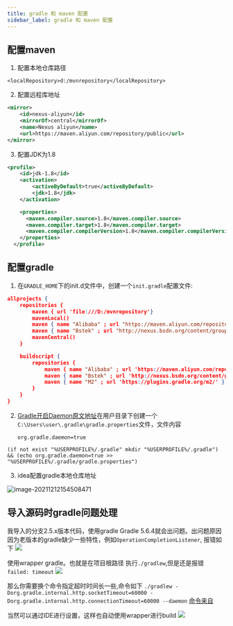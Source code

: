 ```yaml
---
title: gradle 和 maven 配置
sidebar_label: gradle 和 maven 配置
---
```


## 配置maven

1. 配置本地仓库路径

`<localRepository>d:/mvnrepository</localRepository>`

2. 配置远程库地址

```xml
<mirror>  
    <id>nexus-aliyun</id>  
    <mirrorOf>central</mirrorOf>    
    <name>Nexus aliyun</name>  
    <url>https://maven.aliyun.com/repository/public</url>  
</mirror>
```

3. 配置JDK为1.8

```xml
<profile>
    <id>jdk-1.8</id>
    <activation>
        <activeByDefault>true</activeByDefault>
        <jdk>1.8</jdk>
    </activation>

    <properties>
      <maven.compiler.source>1.8</maven.compiler.source>
      <maven.compiler.target>1.8</maven.compiler.target>
      <maven.compiler.compilerVersion>1.8</maven.compiler.compilerVersion>
    </properties>
  </profile>
```

## 配置gradle

1. 在`GRADLE_HOME`下的init.d文件中，创建一个`init.gradle`配置文件:

```json
allprojects {
    repositories {
        maven { url 'file:///D:/mvnrepository'}
        mavenLocal()
        maven { name "Alibaba" ; url "https://maven.aliyun.com/repository/public" }
        maven { name "Bstek" ; url "http://nexus.bsdn.org/content/groups/public/" }
        mavenCentral()
    }

    buildscript { 
        repositories { 
            maven { name "Alibaba" ; url 'https://maven.aliyun.com/repository/public' }
            maven { name "Bstek" ; url 'http://nexus.bsdn.org/content/groups/public/' }
            maven { name "M2" ; url 'https://plugins.gradle.org/m2/' }
        }
    }
}
```

2. [Gradle开启Daemon原文地址][gradle开启Daemon]在用户目录下创建一个`C:\Users\user\.gradle\gradle.properties`文件，文件内容
   
   `org.gradle.daemon=true`

```shell
(if not exist "%USERPROFILE%/.gradle" mkdir "%USERPROFILE%/.gradle") && (echo org.gradle.daemon=true >> "%USERPROFILE%/.gradle/gradle.properties")  
```

[gradle开启Daemon]: https://www.cnblogs.com/mthoutai/p/7389140.html

3. idea配置gradle本地仓库地址

![image-20211212154508471](https://s2.loli.net/2023/07/15/UKAVJTgs6lYP4Ci.png)

## 导入源码时gradle问题处理

我导入的分支2.5.x版本代码，使用gradle Gradle 5.6.4就会出问题。出问题原因因为老版本的gradle缺少一些特性，例如`OperationCompletionListener`, 报错如下
![](https://s2.loli.net/2023/07/15/m45ZutFhdGQf1zr.png)

使用wrapper gradle。也就是在项目根路径 执行`./gradlew`,但是还是报错 `failed: timeout`
![](https://s2.loli.net/2023/07/15/HuKged2EVnWqSz8.png)

那么你需要换个命令指定超时时间长一些,命令如下
`./gradlew -Dorg.gradle.internal.http.socketTimeout=60000 -Dorg.gradle.internal.http.connectionTimeout=60000 --daemon` [命令来自](https://baikangwang.gitbooks.io/workingnotes/content/how-to-increase-read-timeout.html)

当然可以通过IDE进行设置，这样也自动使用wrapper进行build
![](https://s2.loli.net/2023/07/15/Gwk7mLMACQVc6nl.png)



<TailProtocal />
